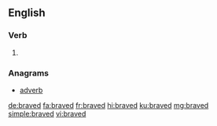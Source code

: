 ==English==

===Verb===
{{head|en|verb form}}

# {{en-past of|brave}}

===Anagrams===
* [[adverb#English|adverb]]

[[de:braved]]
[[fa:braved]]
[[fr:braved]]
[[hi:braved]]
[[ku:braved]]
[[mg:braved]]
[[simple:braved]]
[[vi:braved]]